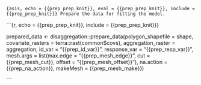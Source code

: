 ```{asis, echo = {{prep_prep_knit}}, eval = {{prep_prep_knit}}, include = {{prep_prep_knit}}}
Prepare the data for fitting the model.
```

```{r, echo = {{prep_prep_knit}}, include = {{prep_prep_knit}}}

prepared_data <- disaggregation::prepare_data(polygon_shapefile = shape,
                                     covariate_rasters = terra::rast(common$covs),
                                     aggregation_raster = aggregation,
                                     id_var = "{{prep_id_var}}",
                                     response_var = "{{prep_resp_var}}",
                                     mesh.args = list(max.edge = "{{prep_mesh_edge}}",
                                                      cut = {{prep_mesh_cut}},
                                                      offset = "{{prep_mesh_offset}}"),
                                     na.action = {{prep_na_action}},
                                     makeMesh = {{prep_mesh_make}})

```
